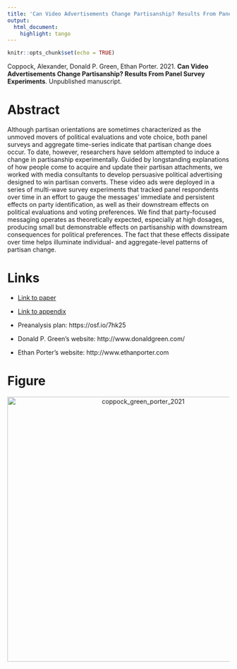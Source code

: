 ```yaml
---
title: 'Can Video Advertisements Change Partisanship? Results From Panel Survey Experiments'
output:
  html_document:
    highlight: tango
---
```


```r
knitr::opts_chunk$set(echo = TRUE)
```

Coppock, Alexander, Donald P. Green, Ethan Porter. 2021. <b>Can Video Advertisements Change Partisanship? Results From Panel Survey Experiments</b>. Unpublished manuscript.

# Abstract
Although partisan orientations are sometimes characterized as the unmoved movers of political evaluations and vote choice, both panel surveys and aggregate time-series indicate that partisan change does occur. To date, however, researchers have seldom attempted to induce a change in partisanship experimentally. Guided by longstanding explanations of how people come to acquire and update their partisan attachments, we worked with media consultants to develop persuasive political advertising designed to win partisan converts. These video ads were deployed in a series of multi-wave survey experiments that tracked panel respondents over time in an effort to gauge the messages' immediate and persistent effects on party identification, as well as their downstream effects on political evaluations and voting preferences. We find that party-focused messaging operates as theoretically expected, especially at high dosages, producing small but demonstrable effects on partisanship with downstream consequences for political preferences. The fact that these effects dissipate over time helps illuminate individual- and aggregate-level patterns of partisan change.

# Links
 - <a href='coppock_green_porter_2021.pdf'>Link to paper</a>
 - <a href='coppock_green_porter_2021_appendix.pdf'>Link to appendix</a>
 - Preanalysis plan: https://osf.io/7hk25 

- Donald P. Green's website: http://www.donaldgreen.com/
- Ethan Porter's website: http://www.ethanporter.com

# Figure
<center><img src="display_figures/coppock_green_porter_2021_display.png" alt="coppock_green_porter_2021" width="600"></center>